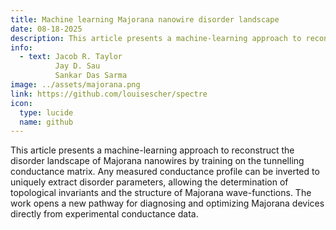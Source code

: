 ```yaml
---
title: Machine learning Majorana nanowire disorder landscape
date: 08-18-2025
description: This article presents a machine-learning approach to reconstruct the disorder landscape of Majorana nanowires by training on the tunnelling conductance matrix.  Any measured conductance profile can be inverted to uniquely extract disorder parameters, allowing the determination of topological invariants and the structure of Majorana wave-functions.  The work opens a new pathway for diagnosing and optimizing Majorana devices directly from experimental conductance data.
info:
  - text: Jacob R. Taylor
          Jay D. Sau
          Sankar Das Sarma
image: ../assets/majorana.png
link: https://github.com/louisescher/spectre
icon:
  type: lucide
  name: github
---
```


This article presents a machine-learning approach to reconstruct the disorder landscape of Majorana nanowires by training on the tunnelling conductance matrix.  Any measured conductance profile can be inverted to uniquely extract disorder parameters, allowing the determination of topological invariants and the structure of Majorana wave-functions.  The work opens a new pathway for diagnosing and optimizing Majorana devices directly from experimental conductance data.

